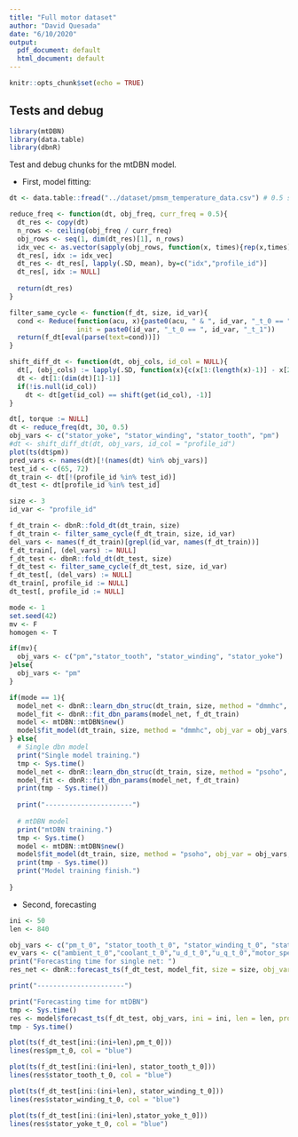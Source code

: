 ```yaml
---
title: "Full motor dataset"
author: "David Quesada"
date: "6/10/2020"
output:
  pdf_document: default
  html_document: default
---
```


```r
knitr::opts_chunk$set(echo = TRUE)
```

## Tests and debug

```r
library(mtDBN)
library(data.table)
library(dbnR)
```

Test and debug chunks for the mtDBN model.

* First, model fitting:

```r
dt <- data.table::fread("../dataset/pmsm_temperature_data.csv") # 0.5 secs between rows
```

```r
reduce_freq <- function(dt, obj_freq, curr_freq = 0.5){
  dt_res <- copy(dt)
  n_rows <- ceiling(obj_freq / curr_freq)
  obj_rows <- seq(1, dim(dt_res)[1], n_rows)
  idx_vec <- as.vector(sapply(obj_rows, function(x, times){rep(x,times)}, times=n_rows))[1:dim(dt_res)[1]]
  dt_res[, idx := idx_vec]
  dt_res <- dt_res[, lapply(.SD, mean), by=c("idx","profile_id")]
  dt_res[, idx := NULL]
  
  return(dt_res)
}

filter_same_cycle <- function(f_dt, size, id_var){
  cond <- Reduce(function(acu, x){paste0(acu, " & ", id_var, "_t_0 == ", id_var, "_t_", x)}, seq_len(size-2)+1,
                 init = paste0(id_var, "_t_0 == ", id_var, "_t_1"))
  return(f_dt[eval(parse(text=cond))])
}

shift_diff_dt <- function(dt, obj_cols, id_col = NULL){
  dt[, (obj_cols) := lapply(.SD, function(x){c(x[1:(length(x)-1)] - x[2:length(x)],NA)}), .SDcols = obj_cols]
  dt <- dt[1:(dim(dt)[1]-1)]
  if(!is.null(id_col))
    dt <- dt[get(id_col) == shift(get(id_col), -1)]
}

dt[, torque := NULL]
dt <- reduce_freq(dt, 30, 0.5)
obj_vars <- c("stator_yoke", "stator_winding", "stator_tooth", "pm")
#dt <- shift_diff_dt(dt, obj_vars, id_col = "profile_id")
plot(ts(dt$pm))
pred_vars <- names(dt)[!(names(dt) %in% obj_vars)]
test_id <- c(65, 72)
dt_train <- dt[!(profile_id %in% test_id)]
dt_test <- dt[profile_id %in% test_id]

size <- 3
id_var <- "profile_id"

f_dt_train <- dbnR::fold_dt(dt_train, size)
f_dt_train <- filter_same_cycle(f_dt_train, size, id_var)
del_vars <- names(f_dt_train)[grepl(id_var, names(f_dt_train))]
f_dt_train[, (del_vars) := NULL]
f_dt_test <- dbnR::fold_dt(dt_test, size)
f_dt_test <- filter_same_cycle(f_dt_test, size, id_var)
f_dt_test[, (del_vars) := NULL]
dt_train[, profile_id := NULL]
dt_test[, profile_id := NULL]
```

```r
mode <- 1
set.seed(42)
mv <- F
homogen <- T

if(mv){
  obj_vars <- c("pm","stator_tooth", "stator_winding", "stator_yoke")
}else{
  obj_vars <- "pm"
}

if(mode == 1){
  model_net <- dbnR::learn_dbn_struc(dt_train, size, method = "dmmhc", f_dt = f_dt_train)
  model_fit <- dbnR::fit_dbn_params(model_net, f_dt_train)
  model <- mtDBN::mtDBN$new()
  model$fit_model(dt_train, size, method = "dmmhc", obj_var = obj_vars, mv = mv, homogen = homogen, min_ind = 300, max_depth = 6, f_dt = f_dt_train, prune_val = 0.045)
} else{
  # Single dbn model
  print("Single model training.")
  tmp <- Sys.time()
  model_net <- dbnR::learn_dbn_struc(dt_train, size, method = "psoho", f_dt = f_dt_train, n_it = 50, n_ind = 50, gb_cte = 0.5, lb_cte = 0.5, r_probs = c(-0.5, 1.5), v_probs = c(10,65,25))
  model_fit <- dbnR::fit_dbn_params(model_net, f_dt_train)
  print(tmp - Sys.time())
  
  print("----------------------")
  
  # mtDBN model
  print("mtDBN training.")
  tmp <- Sys.time()
  model <- mtDBN::mtDBN$new()
  model$fit_model(dt_train, size, method = "psoho", obj_var = obj_vars, mv = mv, homogen = homogen, min_ind = 300, max_depth = 6, f_dt = f_dt_train, n_it = 50, n_ind = 50, gb_cte = 0.5, lb_cte = 0.5, r_probs = c(-0.5, 1.5), v_probs = c(10,65,25), prune_val = 0.045)
  print(tmp - Sys.time())
  print("Model training finish.")
  
} 

```

* Second, forecasting 

```r
ini <- 50
len <- 840

obj_vars <- c("pm_t_0", "stator_tooth_t_0", "stator_winding_t_0", "stator_yoke_t_0")
ev_vars <- c("ambient_t_0","coolant_t_0","u_d_t_0","u_q_t_0","motor_speed_t_0","i_d_t_0","i_q_t_0")
print("Forecasting time for single net: ")
res_net <- dbnR::forecast_ts(f_dt_test, model_fit, size = size, obj_vars = obj_vars, ini = ini, len = len, prov_ev = ev_vars)

print("----------------------")

print("Forecasting time for mtDBN")
tmp <- Sys.time()
res <- model$forecast_ts(f_dt_test, obj_vars, ini = ini, len = len, prov_ev = ev_vars)
tmp - Sys.time()

plot(ts(f_dt_test[ini:(ini+len),pm_t_0]))
lines(res$pm_t_0, col = "blue")

plot(ts(f_dt_test[ini:(ini+len), stator_tooth_t_0]))
lines(res$stator_tooth_t_0, col = "blue")

plot(ts(f_dt_test[ini:(ini+len), stator_winding_t_0]))
lines(res$stator_winding_t_0, col = "blue")

plot(ts(f_dt_test[ini:(ini+len),stator_yoke_t_0]))
lines(res$stator_yoke_t_0, col = "blue")
```

